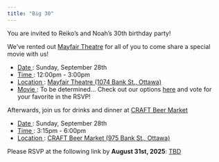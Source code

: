 ```yaml
---
title: "Big 30"
---
```


You are invited to Reiko's and Noah's 30th birthday party!

We've rented out [Mayfair Theatre](https://mayfairtheatre.ca/) for all of you to come share a special movie with us!

- <ins>Date</ins>: Sunday, September 28th
- <ins>Time</ins>: 12:00pm - 3:00pm
- <ins>Location</ins>: [Mayfair Theatre (1074 Bank St., Ottawa)](https://maps.app.goo.gl/wMstk2QzVtpYAZHE8)
- <ins>Movie</ins>: To be determined... Check out our options [here](movies.qmd) and vote for your favorite in the RSVP!

Afterwards, join us for drinks and dinner at [CRAFT Beer Market](https://www.craftbeermarket.ca/locations/ottawa/)

- <ins>Date</ins>: Sunday, September 28th
- <ins>Time</ins>: 3:15pm - 6:00pm
- <ins>Location</ins>: [CRAFT Beer Market (975 Bank St., Ottawa)](https://maps.app.goo.gl/iUe5s1DhvgExHdeL8)

Please RSVP at the following link by **August 31st, 2025**: [TBD]()